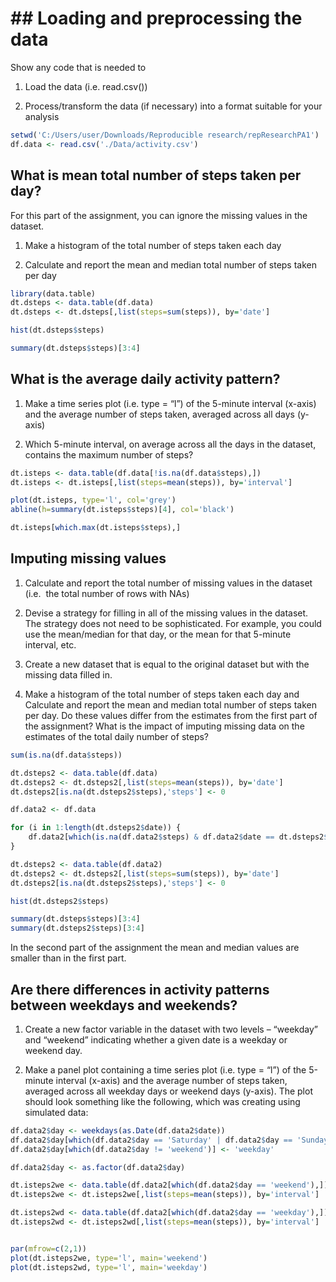 ## Loading and preprocessing the data
==================================
Show any code that is needed to

1. Load the data (i.e. read.csv())

1. Process/transform the data (if necessary) into a format suitable for your analysis

```r
setwd('C:/Users/user/Downloads/Reproducible research/repResearchPA1')
df.data <- read.csv('./Data/activity.csv')
```

## What is mean total number of steps taken per day?

For this part of the assignment, you can ignore the missing values in the dataset.

1. Make a histogram of the total number of steps taken each day

1. Calculate and report the mean and median total number of steps taken per day

```r
library(data.table)
dt.dsteps <- data.table(df.data)
dt.dsteps <- dt.dsteps[,list(steps=sum(steps)), by='date']

hist(dt.dsteps$steps)

summary(dt.dsteps$steps)[3:4]
```

## What is the average daily activity pattern?

1. Make a time series plot (i.e. type = "l") of the 5-minute interval (x-axis) and 
the average number of steps taken, averaged across all days (y-axis)

1. Which 5-minute interval, on average across all the days in the dataset, 
contains the maximum number of steps?

```r
dt.isteps <- data.table(df.data[!is.na(df.data$steps),])
dt.isteps <- dt.isteps[,list(steps=mean(steps)), by='interval']

plot(dt.isteps, type='l', col='grey')
abline(h=summary(dt.isteps$steps)[4], col='black')

dt.isteps[which.max(dt.isteps$steps),]
```

## Imputing missing values

1. Calculate and report the total number of missing values in the dataset (i.e. 
the total number of rows with NAs)

1. Devise a strategy for filling in all of the missing values in the dataset. 
The strategy does not need to be sophisticated. For example, you could use 
the mean/median for that day, or the mean for that 5-minute interval, etc.

1. Create a new dataset that is equal to the original dataset 
but with the missing data filled in.

1. Make a histogram of the total number of steps taken each day and Calculate 
and report the mean and median total number of steps taken per day. 
Do these values differ from the estimates from the first part of the assignment? 
What is the impact of imputing missing data on the estimates of the total daily number of steps?

```r
sum(is.na(df.data$steps))

dt.dsteps2 <- data.table(df.data)
dt.dsteps2 <- dt.dsteps2[,list(steps=mean(steps)), by='date']
dt.dsteps2[is.na(dt.dsteps2$steps),'steps'] <- 0

df.data2 <- df.data

for (i in 1:length(dt.dsteps2$date)) {
    df.data2[which(is.na(df.data2$steps) & df.data2$date == dt.dsteps2$date[i]),'steps'] <- dt.dsteps2$steps[1]
}

dt.dsteps2 <- data.table(df.data2)
dt.dsteps2 <- dt.dsteps2[,list(steps=sum(steps)), by='date']
dt.dsteps2[is.na(dt.dsteps2$steps),'steps'] <- 0

hist(dt.dsteps2$steps)

summary(dt.dsteps$steps)[3:4]
summary(dt.dsteps2$steps)[3:4]
```

In the second part of the assignment the mean and median values are smaller than in the first part.

## Are there differences in activity patterns between weekdays and weekends?

1. Create a new factor variable in the dataset with two levels – “weekday” 
and “weekend” indicating whether a given date is a weekday or weekend day.

1. Make a panel plot containing a time series plot (i.e. type = "l") of the 
5-minute interval (x-axis) and the average number of steps taken, 
averaged across all weekday days or weekend days (y-axis). The plot should 
look something like the following, which was creating using simulated data:


```r
df.data2$day <- weekdays(as.Date(df.data2$date))
df.data2$day[which(df.data2$day == 'Saturday' | df.data2$day == 'Sunday')] <- 'weekend'
df.data2$day[which(df.data2$day != 'weekend')] <- 'weekday'

df.data2$day <- as.factor(df.data2$day)

dt.isteps2we <- data.table(df.data2[which(df.data2$day == 'weekend'),])
dt.isteps2we <- dt.isteps2we[,list(steps=mean(steps)), by='interval']

dt.isteps2wd <- data.table(df.data2[which(df.data2$day == 'weekday'),])
dt.isteps2wd <- dt.isteps2wd[,list(steps=mean(steps)), by='interval']


par(mfrow=c(2,1)) 
plot(dt.isteps2we, type='l', main='weekend')
plot(dt.isteps2wd, type='l', main='weekday')
```
